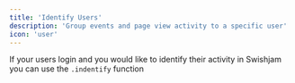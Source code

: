 ```yaml
---
title: 'Identify Users'
description: 'Group events and page view activity to a specific user'
icon: 'user'
---
```




If your users login and you would like to identify their activity in Swishjam you can use the `.indentify` function 

<Tabs>
  <Tab title="React">
    <ReactIdentify />
  </Tab>
  <Tab title="Browser">
    <BrowserIdentify />    
  </Tab>
</Tabs>